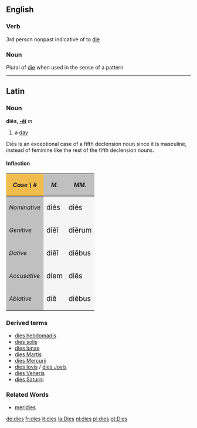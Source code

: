 ==English==
===Verb===
3rd person nonpast indicative of to [[die]]

===Noun===
Plural of [[die]] when used in the sense of a pattern

----
==Latin==
===Noun===
'''diēs, [[Wiktionary Appendix:Latin fifth declension|-ēī]]''' ''m''
#a [[day]]

Di&#275;s is an exceptional case of a fifth declension noun since it is masculine, instead of feminine like the rest of the fifth declension nouns.

====Inflection====
{{ladecl5vow}}
{| cellpadding="5" border="1"
!style="background:#F1BC4E;"| ''Case \ #''
!style="background:#C0C0C0;"| ''M.''
!style="background:#C0C0C0;"| ''MM.''
|-
!style="background:#C0C0C0;"| ''Nominative''
|style="background:#F5F5F5;"| <big> di&#275;s 
|style="background:#F5F5F5;"| <big> di&#275;s
|-
!style="background:#C0C0C0;"| ''Genitive''
|style="background:#F5F5F5;"| <big> di&#275;&#299;
|style="background:#F5F5F5;"| <big> di&#275;rum
|-
!style="background:#C0C0C0;"| ''Dative''
|style="background:#F5F5F5;"| <big> di&#275;&#299;
|style="background:#F5F5F5;"| <big> di&#275;bus
|-
!style="background:#C0C0C0;"| ''Accusative''
|style="background:#F5F5F5;"| <big> diem
|style="background:#F5F5F5;"| <big> di&#275;s
|-
!style="background:#C0C0C0;"| ''Ablative''
|style="background:#F5F5F5;"| <big> di&#275;
|style="background:#F5F5F5;"| <big> di&#275;bus
|}

===Derived terms===
*[[dies hebdomadis]]
*[[dies solis]]
*[[dies lunae]]
*[[dies Martis]]
*[[dies Mercurii]]
*[[dies Iovis]] / [[dies Jovis]]
*[[dies Veneris]]
*[[dies Saturni]]

===Related Words===
*[[meridies]]

[[de:dies]]
[[fr:dies]]
[[it:dies]]
[[la:Dies]]
[[nl:dies]]
[[pl:dies]]
[[pt:Dies]]